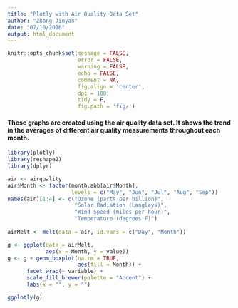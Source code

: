 ```yaml
---
title: "Plotly with Air Quality Data Set"
author: "Zhang Jinyan"
date: "07/10/2016"
output: html_document
---
```


```r
knitr::opts_chunk$set(message = FALSE, 
                      error = FALSE, 
                      warning = FALSE, 
                      echo = FALSE,
                      comment = NA, 
                      fig.align = 'center', 
                      dpi = 100, 
                      tidy = F, 
                      fig.path = 'fig/')
```

#### These graphs are created using the air quality data set. It shows the trend in the averages of different air quality measurements throughout each month.

```r
library(plotly)
library(reshape2)
library(dplyr)

air <- airquality
air$Month <- factor(month.abb[air$Month], 
                    levels = c("May", "Jun", "Jul", "Aug", "Sep"))
names(air)[1:4] <- c("Ozone (parts per billion)", 
                     "Solar Radiation (Langleys)",
                     "Wind Speed (miles per hour)",
                     "Temperature (degrees F)")
                     
airMelt <- melt(data = air, id.vars = c("Day", "Month"))

g <- ggplot(data = airMelt,
            aes(x = Month, y = value))
g <- g + geom_boxplot(na.rm = TRUE,
                      aes(fill = Month)) +
      facet_wrap(~ variable) +
      scale_fill_brewer(palette = "Accent") +
      labs(x = "", y = "")

ggplotly(g)
```